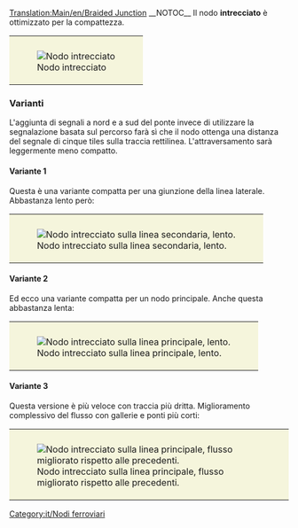 [[Translation:Main/en/Braided Junction]]{{it/Nodi ferroviari}}
__NOTOC__
Il nodo '''intrecciato''' è ottimizzato per la compattezza.

{{Template:Requisiti nodo/It
|<!--1-->Poco costoso
|<!-- 2 -->1
|<!-- 3 -->1
|<!-- 4 -->1
|<!-- 5 -->0.5
|<!-- 6 -->1
|<!-- 7 -->0
|<!-- 8 -->0
|<!-- 9 -->1
|<!-- 10 -->1
|<!-- 11 -->0
|<!-- 12 -->0
|<!-- lasciare vuoto questo spazio -->
|<!-- 13 -->I treni guasti bloccano un solo binario.
|<!-- 14 -->
'''Pro'''
* Molto compatto
* Nessuno stallo poiché le tracce si suddividono prima di immettersi sulla rete.
* Nessuna rotatoria.
'''Contro'''
* Le pendenze e le curve strette rallentano i treni.
* La distanza del segnale è di 7 tiles sulla corsia dritta sopra il ponte.
<!-- 

Legenda numeri: 1 Costo; 2 Difficoltà di costruzione; 3 Tunnel; 4 Ponti; 5 Curve; 6 Dislivelli; 
7 Bivi; 8 Percorso diretto; 9 Percorsi naturali; 10 Stallo; 11 Rotatoria; 12 Segnale; 13 Guasti; 14 Lista

Per spiegazioni dettagliate sulla compilazione clicca sul titolo del template.
 -->
}}
{|style="border: 0px; margin: 5px auto 25px auto;"
|style="padding: 10px 10px 5px; 10px; background-color: #F5F5DC;"|[[File:en/Ttd.braided.compact.4.png|frame|none|Nodo intrecciato]]
|}
===Varianti===

L'aggiunta di segnali a nord e a sud del ponte invece di utilizzare la segnalazione basata sul percorso farà sì che il nodo ottenga una distanza del segnale di cinque tiles sulla traccia rettilinea. L'attraversamento sarà leggermente meno compatto.
====Variante 1====
Questa è una variante compatta per una giunzione della linea laterale. Abbastanza lento però:
{|style="border: 0px; margin: 5px auto 25px auto;"
|style="padding: 10px 10px 5px; 10px; background-color: #F5F5DC;"|[[File:en/Ttd.braided.side.png|frame|center|Nodo intrecciato sulla linea secondaria, lento.]]
|}
====Variante 2====
Ed ecco una variante compatta per un nodo principale. Anche questa abbastanza lenta:
{|style="border: 0px; margin: 5px auto 25px auto;"
|style="padding: 10px 10px 5px; 10px; background-color: #F5F5DC;"|[[File:en/Ttd.braided.main.png|frame|center|Nodo intrecciato sulla linea principale, lento.]]
|}
====Variante 3====
Questa versione è più veloce con traccia più dritta. Miglioramento complessivo del flusso con gallerie e ponti più corti:
{|style="border: 0px; margin: 5px auto 25px auto;"
|style="padding: 10px 10px 5px; 10px; background-color: #F5F5DC;"|[[File:en/Ttd.braided.main.2.png|frame|center|Nodo intrecciato sulla linea principale, flusso migliorato rispetto alle precedenti.]]
|}
[[Category:it/Nodi ferroviari]]